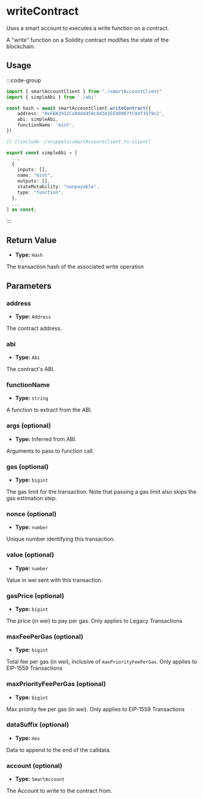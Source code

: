 
<VersionWarning version="0.2" />

# writeContract

Uses a smart account to executes a write function on a contract.

A "write" function on a Solidity contract modifies the state of the blockchain.

## Usage

:::code-group

```ts [example.ts]
import { smartAccountClient } from "./smartAccountClient"
import { simpleAbi } from './abi'

const hash = await smartAccountClient.writeContract({
    address: '0xFBA3912Ca04dd458c843e2EE08967fC04f3579c2',
    abi: simpleAbi,
    functionName: 'mint',
})
```

```ts [smartAccountClient.ts]
// [!include ~/snippets/smartAccountClient.ts:client]
```

```ts [abi.ts]
export const simpleAbi = [
  ...
  {
    inputs: [],
    name: "mint",
    outputs: [],
    stateMutability: "nonpayable",
    type: "function",
  },
  ...
] as const;
```

:::

## Return Value

- **Type:** `Hash`

The transaction hash of the associated write operation

## Parameters

### address

- **Type:** `Address`

The contract address.

### abi

- **Type:** `Abi`

The contract's ABI.

### functionName

- **Type:** `string`

A function to extract from the ABI.

### args (optional)

- **Type:** Inferred from ABI.

Arguments to pass to function call.

### gas (optional)

- **Type:** `bigint`

The gas limit for the transaction. Note that passing a gas limit also skips the gas estimation step.

### nonce (optional)

- **Type:** `number`

Unique number identifying this transaction.

### value (optional)

- **Type:** `number`

Value in wei sent with this transaction.

### gasPrice (optional)

- **Type:** `bigint`

The price (in wei) to pay per gas. Only applies to Legacy Transactions

### maxFeePerGas (optional)

- **Type:** `bigint`

Total fee per gas (in wei), inclusive of `maxPriorityFeePerGas`. Only applies to EIP-1559 Transactions

### maxPriorityFeePerGas (optional)

- **Type:** `bigint`

Max priority fee per gas (in wei). Only applies to EIP-1559 Transactions

### dataSuffix (optional)

- **Type:** `Hex`

Data to append to the end of the calldata.

### account (optional)

- **Type:** `SmartAccount`

The Account to write to the contract from.


